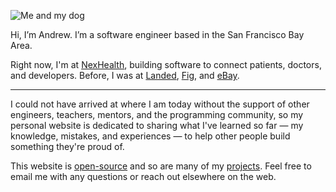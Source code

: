 ![Me and my dog](/andrew-dog.jpg)

Hi, I’m Andrew. I’m a software engineer based in the San Francisco Bay Area.

Right now, I'm at [NexHealth](https://www.nexhealth.com), building software to connect patients, doctors, and developers.
Before, I was at [Landed](https://landed.com), [Fig](https://fig.co), and [eBay](https://ebay.com).

---

I could not have arrived at where I am today without the support of other engineers, teachers, mentors, and the programming community, so my personal website is dedicated to sharing what I've learned so far — my knowledge, mistakes, and experiences — to help other people build something they're proud of.

This website is [open-source](https://github.com/andrewh0/andrewh0-blog) and so are many of my [projects](/projects). Feel free to email me with any questions or reach out elsewhere on the web.
